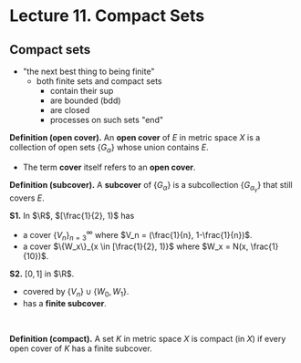# Lecture 11. Compact Sets

## Compact sets
- "the next best thing to being finite"
  - both finite sets and compact sets
    - contain their $\sup$
    - are bounded (bdd)
    - are closed
    - processes on such sets "end"

**Definition (open cover).** An **open cover** of $E$ in metric space $X$ is a collection of open sets $\{G_\alpha\}$ whose union contains $E$.
- The term **cover** itself refers to an **open cover**.

**Definition (subcover).** A **subcover** of $\{G_\alpha\}$ is a subcollection $\{G_{\alpha_\gamma}\}$ that still covers $E$.

**S1.** In $\R$, $[\frac{1}{2}, 1)$ has
- a cover $\{V_n\}_{n=3}^{\infty}$ where $V_n = (\frac{1}{n}, 1-\frac{1}{n})$.
- a cover $\{W_x\}_{x \in [\frac{1}{2}, 1)}$ where $W_x = N(x, \frac{1}{10})$.

**S2.** $[0, 1]$ in $\R$.
- covered by $\{V_n\} \cup \{W_0, W_1\}$.
- has a **finite subcover**.

<br />

**Definition (compact).** A set $K$ in metric space $X$ is compact (in $X$) if every open cover of $K$ has a finite subcover.